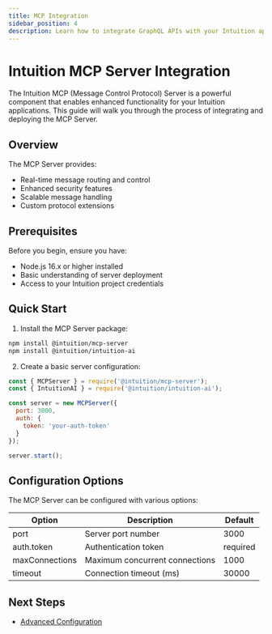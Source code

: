 ```yaml
---
title: MCP Integration
sidebar_position: 4
description: Learn how to integrate GraphQL APIs with your Intuition application
---
```


# Intuition MCP Server Integration

The Intuition MCP (Message Control Protocol) Server is a powerful component that enables enhanced functionality for your Intuition applications. This guide will walk you through the process of integrating and deploying the MCP Server.

## Overview

The MCP Server provides:
- Real-time message routing and control
- Enhanced security features
- Scalable message handling
- Custom protocol extensions

## Prerequisites

Before you begin, ensure you have:
- Node.js 16.x or higher installed
- Basic understanding of server deployment
- Access to your Intuition project credentials

## Quick Start

1. Install the MCP Server package:
```bash
npm install @intuition/mcp-server
npm install @intuition/intuition-ai
```

2. Create a basic server configuration:
```javascript
const { MCPServer } = require('@intuition/mcp-server');
const { IntuitionAI } = require('@intuition/intuition-ai');

const server = new MCPServer({
  port: 3000,
  auth: {
    token: 'your-auth-token'
  }
});

server.start();
```

## Configuration Options

The MCP Server can be configured with various options:

| Option | Description | Default |
|--------|-------------|---------|
| port | Server port number | 3000 |
| auth.token | Authentication token | required |
| maxConnections | Maximum concurrent connections | 1000 |
| timeout | Connection timeout (ms) | 30000 |

## Next Steps

- [Advanced Configuration](/guides/intuition-ai/advanced-config)